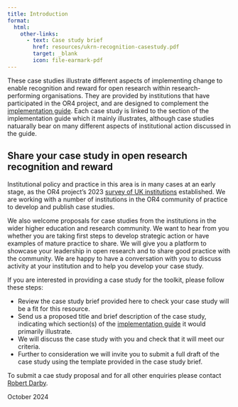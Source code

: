 ```yaml
---
title: Introduction
format:
  html:
    other-links:
      - text: Case study brief
        href: resources/ukrn-recognition-casestudy.pdf
        target: _blank
        icon: file-earmark-pdf
---
```


These case studies illustrate different aspects of implementing change to enable recognition and reward for open research within research-performing organisations. They are provided by institutions that have participated in the OR4 project, and are designed to complement the [implementation guide](guide-contents.qmd). Each case study is linked to the section of the implementation guide which it mainly illustrates, although case studies natuarally bear on many different aspects of institutional action discussed in the guide. 

## Share your case study in open research recognition and reward

Institutional policy and practice in this area is in many cases at an early stage, as the OR4 project's 2023 [survey of UK institutions](https://doi.org/10.31219/osf.io/z52cn) established. We are working with a number of  institutions in the OR4 community of practice to develop and publish case studies. 

We also welcome proposals for case studies from the institutions in the wider higher education and research community. We want to hear from you whether you are taking first steps to develop strategic action or have examples of mature practice to share.  We will give you a platform to showcase your leadership in open research and to share good practice with the community. We are happy to have a conversation with you to discuss activity at your institution and to help you develop your case study. 

If you are interested in providing a case study for the toolkit, please follow these steps:

- Review the case study brief provided here to check your case study will be a fit for this resource. 
- Send us a proposed title and brief description of the case study, indicating which section(s) of the [implementation guide](guide-contents.qmd) it would primarily illustrate.
- We will discuss the case study with you and check that it will meet our criteria.
- Further to consideration we will invite you to submit a full draft of the case study using the template provided in the case study brief.

To submit a cae study proposal and for all other enquiries please contact [Robert Darby](mailto:r.m.darby@reading.ac.uk).

October 2024


